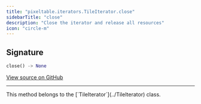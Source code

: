 ```yaml
---
title: "pixeltable.iterators.TileIterator.close"
sidebarTitle: "close"
description: "Close the iterator and release all resources"
icon: "circle-m"
---
```

## Signature

```python
close() -> None
```

<a href="https://github.com/pixeltable/pixeltable/blob/main/pixeltable/iterators/image.py#L68" target="_self">View source on GitHub</a>


---

<Note>
This method belongs to the [`TileIterator`](../TileIterator) class.
</Note>
